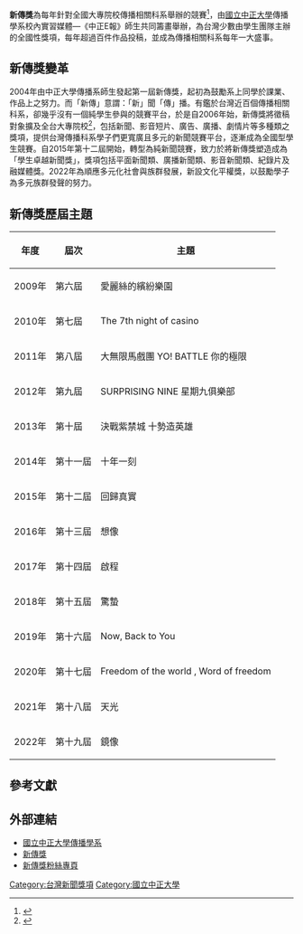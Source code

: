{{多個問題|
{{inappropriate tone|time=2015-01-24T08:52:54+00:00}}
{{newsrelease|time=2015-01-24T08:52:54+00:00}}
{{refimprove|time=2015-01-24T08:25:54+00:00}}
{{bare URLs|time=2015-01-24T08:25:54+00:00}}
}}
{{Infobox award
| name        = 新傳獎<br /><font size="-1">{{lang|en|CCU xinzhuan Adward}}</font>
| image          = 新傳LOGO.png
| imagesize      = 200px
| description = 台灣大學生　傳播媒體作品
| presenter   = [[國立中正大學|國立中正大學]]傳播學系
| country     = {{ROC-TW}}
| year        = 第一屆新傳獎　2004年
| year2       = 第十九屆新傳獎　2022年
| website     = [https://ccuxinzhuan.weebly.com/?fbclid=IwAR20MJGp8jDQthLMeBE_KpRWvVsncraR-96jQREWZDMnKDmwXhVoQPU9yX8 / 2022年 第十九屆新傳獎]
}}

'''新傳獎'''為每年針對全國大專院校傳播相關科系舉辦的競賽<ref>{{Cite web |url=http://ccuxinzhuan.wix.com/xinzhuan |title=存档副本 |accessdate=2015-01-24 |archive-date=2015-01-19 |archive-url=https://web.archive.org/web/20150119062551/http://ccuxinzhuan.wix.com/xinzhuan |dead-url=no }}</ref>，由[[國立中正大學|國立中正大學]]傳播學系校內實習媒體—《中正E報》師生共同籌畫舉辦，為台灣少數由學生團隊主辦的全國性獎項，每年超過百件作品投稿，並成為傳播相關科系每年一大盛事。

== 新傳獎變革 ==
2004年由中正大學傳播系師生發起第一屆新傳獎，起初為鼓勵系上同學於課業、作品上之努力。而「新傳」意謂：「新」聞「傳」播。有鑑於台灣近百個傳播相關科系，卻幾乎沒有一個純學生參與的競賽平台，於是自2006年始，新傳獎將徵稿對象擴及全台大專院校<ref>{{Cite web |url=http://telecom.ccu.edu.tw/node/39 |title=存档副本 |accessdate=2015-01-24 |archive-date=2015-01-28 |archive-url=https://web.archive.org/web/20150128115859/http://telecom.ccu.edu.tw/node/39 |dead-url=no }}</ref>，包括新聞、影音短片、廣告、廣播、劇情片等多種類之獎項，提供台灣傳播科系學子們更寬廣且多元的新聞競賽平台，逐漸成為全國型學生競賽。自2015年第十二屆開始，轉型為純新聞競賽，致力於將新傳獎塑造成為「學生卓越新聞獎」，獎項包括平面新聞類、廣播新聞類、影音新聞類、紀錄片及融媒體獎。2022年為順應多元化社會與族群發展，新設文化平權獎，以鼓勵學子為多元族群發聲的努力。

== 新傳獎歷屆主題 ==
{| class="wikitable sortable"
|-
! 年度 !! 屆次 !! 主題
|-
| 2009年 || 第六屆 || 愛麗絲的繽紛樂園
|-
| 2010年 || 第七屆 || The 7th night of casino
|-
| 2011年 || 第八屆 || 大無限馬戲團 YO! BATTLE 你的極限
|-
| 2012年 || 第九屆 || SURPRISING NINE 星期九俱樂部 
|-
| 2013年 || 第十屆 || 決戰紫禁城 十勢造英雄
|-
| 2014年 || 第十一屆 || 十年一刻
|-
| 2015年 || 第十二屆 || 回歸真實
|-
|2016年
|第十三屆
|想像
|-
|2017年
|第十四屆
|啟程
|-
|2018年
|第十五屆
|驚蟄
|-
|2019年
|第十六屆
|Now, Back to You
|-
|2020年
|第十七屆
|Freedom of the world , Word of freedom
|-
|2021年
|第十八屆
|天光
|-
|2022年
|第十九屆
|鏡像
|}

== 參考文獻 ==
{{reflist}}

== 外部連結 ==
*[http://telecom.ccu.edu.tw/ 國立中正大學傳播學系] {{Wayback|url=http://telecom.ccu.edu.tw/ |date=20150101124821 }}
*[http://telecom.ccu.edu.tw/node/39 新傳獎] {{Wayback|url=http://telecom.ccu.edu.tw/node/39 |date=20150128115859 }}
*[https://www.facebook.com/cculegacy 新傳獎粉絲專頁]
{{國立中正大學}}
[[Category:台灣新聞獎項|Category:台灣新聞獎項]]
[[Category:國立中正大學|Category:國立中正大學]]